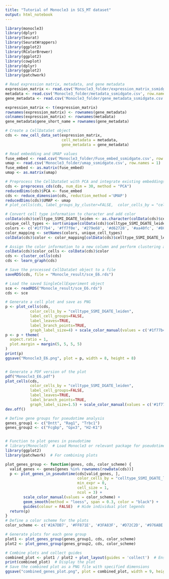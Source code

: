 ```yaml
---
title: "Tutorial of Monocle3 in SCS_MT dataset"
output: html_notebook
---
```



```r
library(monocle3)
library(dplyr)
library(Seurat)
library(SeuratWrappers)
library(ggplot2)
library(RColorBrewer)
library(ggplot2)
library(cowplot)
library(dplyr)
library(ggplot2)
library(patchwork)
```

```r
# Read expression matrix, metadata, and gene metadata
expression_matrix <- read.csv('Monocle3_folder/expression_matrix_ssmidgate.csv', row.names = 1)
metadata <- read.csv('Monocle3_folder/metadata_ssmidgate.csv', row.names = 1)
gene_metadata <- read.csv('Monocle3_folder/gene_metadata_ssmidgate.csv', row.names = 1)

expression_matrix <- t(expression_matrix)
rownames(expression_matrix) <- rownames(gene_metadata)
colnames(expression_matrix) <- rownames(metadata)
gene_metadata$gene_short_name = rownames(gene_metadata)

# Create a CellDataSet object
cds <- new_cell_data_set(expression_matrix,
                         cell_metadata = metadata,
                         gene_metadata = gene_metadata)

# Read embedding and UMAP values
fuse_embed <- read.csv('Monocle3_folder/Fuse_embed_ssmidgate.csv', row.names = 1)
umap <- read.csv('Monocle3_folder/umap_ssmidgate.csv', row.names = 1)
fuse_embed <- as.matrix(fuse_embed)
umap <- as.matrix(umap)
```

```r
# Preprocess the CellDataSet with PCA and integrate existing embeddings
cds <- preprocess_cds(cds, num_dim = 30, method = "PCA")
reducedDims(cds)$PCA <- fuse_embed
cds <- reduce_dimension(cds, reduction_method ='UMAP')
reducedDims(cds)$UMAP <- umap
# plot_cells(cds, label_groups_by_cluster=FALSE,  color_cells_by = "celltype_spatialfusor_leiden")
```


```r
# Convert cell type information to character and add color
colData(cds)$celltype_SSMI_DGATE_leiden <- as.character(colData(cds)$celltype_SSMI_DGATE_leiden)
unique_cell_types <- sort(unique(colData(cds)$celltype_SSMI_DGATE_leiden))
colors <- c('#1f77b4', '#ff7f0e', '#279e68', '#d62728', '#aa40fc', '#8C564B', '#8c564b')
color_mapping <- setNames(colors, unique_cell_types)
colData(cds)$color <- color_mapping[colData(cds)$celltype_SSMI_DGATE_leiden]
```


```r
# Assign the color information to a new column and perform clustering and graph learning
colData(cds)$color_cells <- colData(cds)$color
cds <- cluster_cells(cds)
cds <- learn_graph(cds)

# Save the processed CellDataSet object to a file
saveRDS(cds, file = "Monocle_result/sce_E6.rds")
```


```r
# Load the saved SingleCellExperiment object
sce <- readRDS("Monocle_result/sce_E6.rds")
cds <- sce
```


```r
# Generate a cell plot and save as PNG
p <- plot_cells(cds,
           color_cells_by = "celltype_SSMI_DGATE_leiden",
           label_cell_groups=FALSE,
           label_leaves=TRUE,
           label_branch_points=TRUE,
           graph_label_size=4) + scale_color_manual(values = c('#1f77b4', '#ff7f0e', '#279e68', '#d62728', '#aa40fc', '#8C564B', '#8c564b'))
p <- p + theme(
  aspect.ratio = 1, 
  plot.margin = margin(5, 5, 5, 5)  
)
print(p)
ggsave("Monocle3_E6.png", plot = p, width = 8, height = 8)


# Generate a PDF version of the plot
pdf("Monocle3_E6.pdf")
plot_cells(cds,
           color_cells_by = "celltype_SSMI_DGATE_leiden",
           label_cell_groups=FALSE,
           label_leaves=TRUE,
           label_branch_points=TRUE,
           graph_label_size=1.5) + scale_color_manual(values = c('#1f77b4', '#ff7f0e', '#279e68', '#d62728', '#aa40fc', '#8C564B', '#8c564b'))
dev.off()

```



```r
# Define gene groups for pseudotime analysis
genes_group1 <- c("Dntt", "Rag1", "Trbc1")
genes_group2 <- c("Fcgbp", "Gpx3", "H2-K1")


# Function to plot genes in pseudotime
# library(Monocle3)  # Load Monocle3 or relevant package for pseudotime analysis
library(ggplot2)
library(patchwork)  # For combining plots

plot_genes_group <- function(genes, cds, color_scheme) {
  valid_genes <- genes[genes %in% rownames(rowData(cds))]
  p <- plot_genes_in_pseudotime(cds[valid_genes, ],
                                color_cells_by = "celltype_SSMI_DGATE_leiden",
                                min_expr = 0,
                                cell_size = 1,
                                ncol = 3) +
        scale_color_manual(values = color_scheme) +
        geom_smooth(method = "loess", span = 0.3, color = "black") +
        guides(colour = FALSE)  # Hide individual plot legends
  return(p)
}
# Define a color scheme for the plots
color_scheme <- c('#2A7DB7', '#FF871E', '#3FA83F', '#D72C2D', '#976ABE', '#8C564B', '#E37AC2')

# Generate plots for each gene group
plot1 <- plot_genes_group(genes_group1, cds, color_scheme)
plot2 <- plot_genes_group(genes_group2, cds, color_scheme)

# Combine plots and collect guides
combined_plot <- plot1 / plot2 + plot_layout(guides = 'collect')  # Ensures only one legend
print(combined_plot)  # Display the plot
# Save the combined plot as a PNG file with specified dimensions
ggsave("combined_genes_plot.png", plot = combined_plot, width = 9, height = 6)

```







